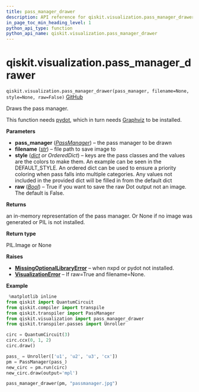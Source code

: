 ```yaml
---
title: pass_manager_drawer
description: API reference for qiskit.visualization.pass_manager_drawer
in_page_toc_min_heading_level: 1
python_api_type: function
python_api_name: qiskit.visualization.pass_manager_drawer
---
```


<span id="qiskit-visualization-pass-manager-drawer" />

# qiskit.visualization.pass\_manager\_drawer

<span id="qiskit.visualization.pass_manager_drawer" />

`qiskit.visualization.pass_manager_drawer(pass_manager, filename=None, style=None, raw=False)` [GitHub](https://github.com/qiskit/qiskit/tree/stable/0.45/qiskit/visualization/pass_manager_visualization.py "view source code")

Draws the pass manager.

This function needs [pydot](https://github.com/pydot/pydot), which in turn needs [Graphviz](https://www.graphviz.org/) to be installed.

**Parameters**

*   **pass\_manager** ([*PassManager*](qiskit.transpiler.PassManager "qiskit.transpiler.PassManager")) – the pass manager to be drawn
*   **filename** ([*str*](https://docs.python.org/3/library/stdtypes.html#str "(in Python v3.12)")) – file path to save image to
*   **style** ([*dict*](https://docs.python.org/3/library/stdtypes.html#dict "(in Python v3.12)") *or OrderedDict*) – keys are the pass classes and the values are the colors to make them. An example can be seen in the DEFAULT\_STYLE. An ordered dict can be used to ensure a priority coloring when pass falls into multiple categories. Any values not included in the provided dict will be filled in from the default dict
*   **raw** ([*Bool*](circuit_classical#qiskit.circuit.classical.types.Bool "qiskit.circuit.classical.types.Bool")) – True if you want to save the raw Dot output not an image. The default is False.

**Returns**

an in-memory representation of the pass manager. Or None if no image was generated or PIL is not installed.

**Return type**

PIL.Image or None

**Raises**

*   [**MissingOptionalLibraryError**](exceptions#qiskit.exceptions.MissingOptionalLibraryError "qiskit.exceptions.MissingOptionalLibraryError") – when nxpd or pydot not installed.
*   [**VisualizationError**](visualization#qiskit.visualization.VisualizationError "qiskit.visualization.VisualizationError") – If raw=True and filename=None.

**Example**

```python
 %matplotlib inline
from qiskit import QuantumCircuit
from qiskit.compiler import transpile
from qiskit.transpiler import PassManager
from qiskit.visualization import pass_manager_drawer
from qiskit.transpiler.passes import Unroller

circ = QuantumCircuit(3)
circ.ccx(0, 1, 2)
circ.draw()

pass_ = Unroller(['u1', 'u2', 'u3', 'cx'])
pm = PassManager(pass_)
new_circ = pm.run(circ)
new_circ.draw(output='mpl')

pass_manager_drawer(pm, "passmanager.jpg")
```

